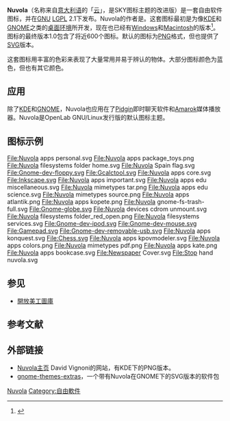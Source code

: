 '''Nuvola'''（名称来自[[意大利语|意大利语]]的「[[云|云]]」，是SKY图标主题的改进版）是一套自由软件图标，并在[[GNU|GNU]] [[LGPL|LGPL]] 2.1下发布。Nuvola的作者是{{link-en|戴维·维尼奥尼|David Vignoni}}。这套图标最初是为像[[KDE|KDE]]和[[GNOME|GNOME]]之类的[[桌面环境|桌面环境]]所开发，现在也已经有[[Windows|Windows]]和[[Macintosh|Macintosh]]的版本<ref>{{cite web |url=http://www.icon-king.com/v2/goodies.php.en |title=Icon Design by David Vignoni : icon king v2 >> goodies |accessdate=2008-02-01 |language=en |deadurl=yes |archiveurl=https://web.archive.org/web/20060116044334/http://www.icon-king.com/v2/goodies.php.en |archivedate=2006-01-16 }}</ref>。图标的最终版本1.0包含了将近600个图标。默认的图标为[[PNG|PNG]]格式，但也提供了[[SVG|SVG]]版本。

这套图标用丰富的色彩来表现了大量常用并易于辨认的物体。大部分图标颜色为蓝色，但也有其它颜色。

== 应用 ==
除了[[KDE|KDE]]和[[GNOME|GNOME]]，Nuvola也应用在了[[Pidgin|Pidgin]]即时聊天软件和[[Amarok|Amarok]]媒体播放器。Nuvola是OpenLab GNU/Linux发行版的默认图标主题。

== 图标示例 ==
<gallery>
File:Nuvola apps personal.svg
File:Nuvola apps package_toys.png
File:Nuvola filesystems folder home.svg
File:Nuvola Spain flag.svg
File:Gnome-dev-floppy.svg
File:Gcalctool.svg
File:Nuvola apps core.svg
File:Inkscape.svg
File:Nuvola apps important.svg
File:Nuvola apps edu miscellaneous.svg
File:Nuvola mimetypes tar.png
File:Nuvola apps edu science.svg
File:Nuvola mimetypes source.png
File:Nuvola apps atlantik.png
File:Nuvola apps kopete.png
File:Nuvola gnome-fs-trash-full.svg
File:Gnome-globe.svg
File:Nuvola devices cdrom unmount.svg
File:Nuvola filesystems folder_red_open.png
File:Nuvola filesystems services.svg
File:Gnome-dev-ipod.svg
File:Gnome-dev-mouse.svg
File:Gamepad.svg
File:Gnome-dev-removable-usb.svg
File:Nuvola apps konquest.svg
File:Chess.svg
File:Nuvola apps kpovmodeler.svg
File:Nuvola apps colors.png
File:Nuvola mimetypes pdf.png
File:Nuvola apps kate.png
File:Nuvola apps bookcase.svg
File:Newspaper Cover.svg
File:Stop hand nuvola.svg
</gallery>

== 参见 ==
{{Portal|自由軟體}}
*[[開放美工圖庫|開放美工圖庫]]

== 参考文献 ==
<div class="references-small">
<references />
</div>

== 外部链接 ==
{{commonscat|Nuvola icons}}
* [https://web.archive.org/web/20080301031757/http://icon-king.com/?p=15 Nuvola主页] David Vignoni的网站，有KDE下的PNG版本。
* [http://ftp.gnome.org/pub/GNOME/sources/gnome-themes-extras/0.9/gnome-themes-extras-0.9.0.tar.gz gnome-themes-extras]{{Wayback|url=http://ftp.gnome.org/pub/GNOME/sources/gnome-themes-extras/0.9/gnome-themes-extras-0.9.0.tar.gz |date=20070227131928 }}，一个带有Nuvola在GNOME下的SVG版本的软件包

[[Category:图标|Nuvola]]
[[Category:自由軟件|Category:自由軟件]]